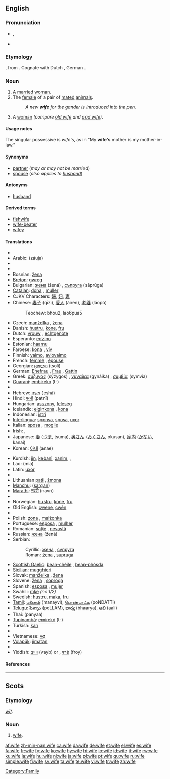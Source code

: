 {{wikipedia|Wife (disambiguation)}}
==English==

{{rank|perhaps|state|says|308|wife|hear|least|person}}

===Pronunciation===
* {{IPA|/waɪf/}}, {{SAMPA|/waIf/}}
* {{audio|en-us-wife.ogg|Audio (US)}}
*: {{rhymes|aɪf}}

===Etymology===
{{OE.}} {{term|wif|wīf|woman|lang=ang}}, from {{proto|Germanic|wīƀam}}.  Cognate with Dutch {{term|wijf}}, German {{term|Weib}}.

===Noun===
{{wikipedia}}
{{en-noun|wives}}

# A [[marry|married]] [[woman]].
# The [[female]] of a pair of [[mated]] [[animal]]s.
#: ''A new '''wife''' for the gander is introduced into the pen.''
# {{context|Geordie|dialect}} A [[woman]] ''(compare [[old wife]] and [[aad wife]])''.

====Usage notes====
The singular possessive is ''wife's'', as in "My '''wife's''' mother is my mother-in-law."

====Synonyms====
* [[partner]] (''may or may not be married'')
* [[spouse]] (''also applies to [[husband]]'')

====Antonyms====
* [[husband]] {{pos_n}}

====Derived terms====
* [[fishwife]] {{pos_n}}
* [[wife-beater]] {{pos_n}}
* [[wifey]] {{pos_n}}

====Translations====
{{trans-top|married woman}}
* {{trreq|Albanian}}
* Arabic: {{Arab|[[زوجة]]}} (záuja) {{f}}
* {{trreq|Armenian}}
* {{trreq|Basque}}
* Bosnian: [[žena]] {{f}}
* [[Breton]]: [[gwreg]] {{f}}
* Bulgarian: [[жена]] (žená) {{f}}, [[съпруга]] (sǎprúga) {{f}}
* [[Catalan]]: [[dona]] {{f}}, [[muller]] {{f}}
* CJKV Characters: [[婦]], [[妇]], [[妻]]
* Chinese: [[妻子]] (qīzi), [[愛人]] (àiren), [[老婆]] (lǎopó)
*: Teochew: bhou2, lao6pua5
* Czech: [[manželka]] {{f}}, [[žena]]  {{f}}
* Danish: [[hustru]], [[kone]], [[fru]]
* Dutch: [[vrouw]] {{f}}, [[echtgenote]] {{f}}
* Esperanto: [[edzino]]
* Estonian: [[haamu]]
* Faroese: [[kona]] {{f}}, [[vív]] {{n}}
* Finnish: [[vaimo]], [[aviovaimo]]
* French: [[femme]] {{f}}, [[épouse]] {{f}}
* Georgian: [[ცოლი]] (tsoli)
* German: [[Ehefrau]] {{f}}, [[Frau]] {{f}}, [[Gattin]] {{f}}
* Greek: [[σύζυγος]] (sýzygos) {{f}}, [[γυναίκα]] (gynáika) {{f}}, [[συμβία]] (symvía) {{f}}
* [[Guaraní]]: [[embireko]] (t-)
* {{trreq|Hawaiian}}
* Hebrew: [[אשה]] (eshá) {{f}}
* Hindi: [[पत्नी]] (patnī)
* Hungarian: [[asszony]], [[feleség]]
* Icelandic: [[eiginkona]] {{f}}, [[kona]] {{f}}
* Indonesian: [[istri]]
* [[Interlingua]]: [[sponsa]], [[sposa]], [[uxor]]
* Italian: [[sposa]] {{f}}, [[moglie]] {{f}}
* Irish: {{t|ga|bean|f}}, {{t|ga|bean chéile|f}}
* Japanese: [[妻]] ([[つま]], tsuma), [[奥さん]] ([[おくさん]], okusan), [[家内]] ([[かない]], kanai)
* Korean: [[아내]] (anae)
{{trans-mid}}
* Kurdish: [[jin]], [[kebanî]], [[xanim]], {{KUchar|[[ژن]]}}, {{KUchar|[[خێزان]]}}
* Lao: {{Laoo|[[ເມຍ]]}} (mia)
* Latin: [[uxor]] {{f}}
* {{trreq|Latvian}}
* Lithuanian [[pati]] {{f}}, [[žmona]] {{f}}
* [[Manchu]]: ([[sargan]])
* [[Marathi]]: [[नवरी]] (navrī)
* {{trreq|Mongolian}}
* Norwegian: [[hustru]], [[kone]], [[fru]]
* Old English: [[cwene]], [[cwen|cwēn]]
* {{trreq|Persian}}
* Polish: [[żona]] {{f}}, [[małżonka]] {{f}}
* Portuguese: [[esposa]] {{f}}, [[mulher]] {{f}}
* Romanian: [[soţie]] {{f}}, [[nevastă]] {{f}}
* Russian: [[жена]] (žená) {{f}}
* Serbian:
*: Cyrillic: [[жена]] {{f}}, [[супруга]] {{f}}
*: Roman: [[žena]] {{f}}, [[supruga]] {{f}}
* [[Scottish Gaelic]]: [[bean-chèile]] {{f}}, [[bean-phòsda]] {{f}}
* [[Sicilian]]: [[mugghieri]] {{f}}
* Slovak: [[manželka]] {{f}}, [[žena]] {{f}}
* Slovene: [[žena]] {{f}}, [[soproga]] {{f}}
* Spanish: [[esposa]] {{f}}, [[mujer]] {{f}}
* Swahili: [[mke]] ''(nc 1/2)''
* Swedish: [[hustru]], [[maka]], [[fru]]
* [[Tamil]]: [[மனைவி]] (manayvi), [[பொண்டாட்டி]] (poNDATTi)
* [[Telugu]]: [[పెళ్ళాం]] (peLLAM), [[భార్య]] (bhaarya), [[ఆలి]] (aali)
* Thai: {{Thai|[[ภรรยา]]}} (panyaa)
* [[Tupinambá]]: [[emirekó]] (t-)
* Turkish: [[karı]]
* {{trreq|Urdu}}
* Vietnamese: [[vợ]]
* [[Volapük]]: [[jimatan]]
* {{trreq|Welsh}}
* Yiddish: [[ווײַב]] (vayb) {{n}} or {{f}}, [[פֿרוי]] (froy) {{f}}
{{trans-bottom}}

====References====
{{R:New Geordie Dictionary 1987}}

[[Category:Family]]

----

==Scots==

===Etymology===
{{OE.|sco}} ''[[wif|wīf]]''.

===Noun===
{{sco-noun}}

# [[wife#English|wife]].

[[af:wife]]
[[zh-min-nan:wife]]
[[ca:wife]]
[[da:wife]]
[[de:wife]]
[[et:wife]]
[[el:wife]]
[[es:wife]]
[[fa:wife]]
[[fr:wife]]
[[fy:wife]]
[[ko:wife]]
[[hy:wife]]
[[hi:wife]]
[[io:wife]]
[[id:wife]]
[[it:wife]]
[[rw:wife]]
[[ku:wife]]
[[la:wife]]
[[hu:wife]]
[[nl:wife]]
[[ja:wife]]
[[pl:wife]]
[[pt:wife]]
[[qu:wife]]
[[ru:wife]]
[[simple:wife]]
[[fi:wife]]
[[sv:wife]]
[[ta:wife]]
[[te:wife]]
[[vi:wife]]
[[tr:wife]]
[[zh:wife]]